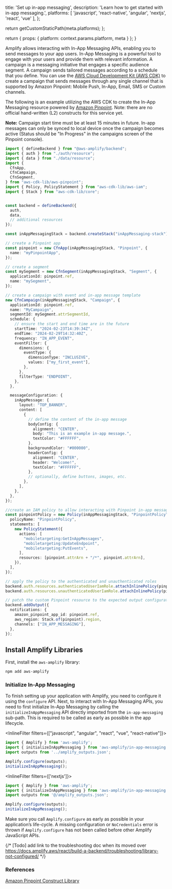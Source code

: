
  title: 'Set up in-app messaging',
  description: 'Learn how to get started with in-app messaging.',
  platforms: [
    'javascript',
    'react-native',
    'angular',
    'nextjs',
    'react',
    'vue'
  ],
};

  return getCustomStaticPath(meta.platforms);
};

  return {
    props: {
      platform: context.params.platform,
      meta
    }
  };
}

Amplify allows interacting with In-App Messaging APIs, enabling you to send messages to your app users. In-App Messaging is a powerful tool to engage with your users and provide them with relevant information. 
A campaign is a messaging initiative that engages a specific audience segment. A campaign sends tailored messages according to a schedule that you define. You can use the [AWS Cloud Development Kit (AWS CDK)](https://docs.aws.amazon.com/cdk/latest/guide/home.html) to create a campaign that sends messages through any single channel that is supported by Amazon Pinpoint: Mobile Push, In-App, Email, SMS or Custom channels.

The following is an example utilizing the AWS CDK to create the In-App Messaging resource powered by [Amazon Pinpoint](https://aws.amazon.com/pinpoint/). Note: there are no official hand-written (L2) constructs for this service yet.

<Callout informational>

**Note:** Campaign start time must be at least 15 minutes in future. In-app messages can only be synced to local device once the campaign becomes active (Status should be "In Progress" in the campaigns screen of the Pinpoint console).

</Callout>

```ts title="amplify/backend.ts"
import { defineBackend } from "@aws-amplify/backend";
import { auth } from "./auth/resource";
import { data } from "./data/resource";
import {
  CfnApp,
  CfnCampaign,
  CfnSegment,
} from "aws-cdk-lib/aws-pinpoint";
import { Policy, PolicyStatement } from "aws-cdk-lib/aws-iam";
import { Stack } from "aws-cdk-lib/core";


const backend = defineBackend({
  auth, 
  data,
  // additional resources 
});

const inAppMessagingStack = backend.createStack("inAppMessaging-stack");

// create a Pinpoint app
const pinpoint = new CfnApp(inAppMessagingStack, "Pinpoint", {
  name: "myPinpointApp",
});

// create a segment 
const mySegment = new CfnSegment(inAppMessagingStack, "Segment", {
  applicationId: pinpoint.ref,
  name: "mySegment",
});

// create a campaign with event and in-app message template
new CfnCampaign(inAppMessagingStack, "Campaign", {
  applicationId: pinpoint.ref,
  name: "MyCampaign",
  segmentId: mySegment.attrSegmentId,
  schedule: {
    // ensure the start and end time are in the future
    startTime: "2024-02-23T14:39:34Z", 
    endTime: "2024-02-29T14:32:40Z",
    frequency: "IN_APP_EVENT",
    eventFilter: {
      dimensions: {
        eventType: {
          dimensionType: "INCLUSIVE",
          values: ["my_first_event"],
        },
      },
      filterType: "ENDPOINT",
    },
  },

  messageConfiguration: {
    inAppMessage: {
      layout: "TOP_BANNER",
      content: [
        {
          // define the content of the in-app message
          bodyConfig: {
            alignment: "CENTER",
            body: "This is an example in-app message.",
            textColor: "#FFFFFF",
          },
          backgroundColor: "#000000",
          headerConfig: {
            alignment: "CENTER",
            header: "Welcome!",
            textColor: "#FFFFFF",
          },
          // optionally, define buttons, images, etc.
        },
      ],
    },
  },
});

//create an IAM policy to allow interacting with Pinpoint in-app messaging
const pinpointPolicy = new Policy(inAppMessagingStack, "PinpointPolicy", {
  policyName: "PinpointPolicy",
  statements: [
    new PolicyStatement({
      actions: [
        "mobiletargeting:GetInAppMessages",
        "mobiletargeting:UpdateEndpoint",
        "mobiletargeting:PutEvents",
      ],
      resources: [pinpoint.attrArn + "/*", pinpoint.attrArn],
    }),
  ],
});

// apply the policy to the authenticated and unauthenticated roles
backend.auth.resources.authenticatedUserIamRole.attachInlinePolicy(pinpointPolicy);
backend.auth.resources.unauthenticatedUserIamRole.attachInlinePolicy(pinpointPolicy);

// patch the custom Pinpoint resource to the expected output configuration
backend.addOutput({
  notifications: {
    amazon_pinpoint_app_id: pinpoint.ref,
    aws_region: Stack.of(pinpoint).region,
    channels: ["IN_APP_MESSAGING"],
  },
});
```

## Install Amplify Libraries

First, install the `aws-amplify` library:

```sh title="Terminal" showLineNumbers={false}
npm add aws-amplify
```

### Initialize In-App Messaging

To finish setting up your application with Amplify, you need to configure it using the `configure` API. Next, to interact with In-App Messaging APIs, you need to first initialize In-App Messaging by calling the `initializeInAppMessaging` API directly imported from the `in-app-messaging` sub-path. This is required to be called as early as possible in the app lifecycle.

<InlineFilter filters={["javascript", "angular", "react", "vue", "react-native"]}>
```js title="src/index.js"
import { Amplify } from 'aws-amplify';
import { initializeInAppMessaging } from 'aws-amplify/in-app-messaging';
import outputs from '../amplify_outputs.json';

Amplify.configure(outputs);
initializeInAppMessaging();
```
</InlineFilter>

<InlineFilter filters={['nextjs']}> 
```js title="index.tsx"
import { Amplify } from 'aws-amplify';
import { initializeInAppMessaging } from 'aws-amplify/in-app-messaging';
import outputs from '@/amplify_outputs.json';

Amplify.configure(outputs);
initializeInAppMessaging();
```
</InlineFilter>

<Callout warning="true">

Make sure you call `Amplify.configure` as early as possible in your application’s life-cycle. A missing configuration or `NoCredentials` error is thrown if `Amplify.configure` has not been called before other Amplify JavaScript APIs. 

</Callout>

{/* [Todo] add link to the troubleshooting doc when its moved over https://docs.amplify.aws/react/build-a-backend/troubleshooting/library-not-configured/ */}

### References

[Amazon Pinpoint Construct Library](https://docs.aws.amazon.com/cdk/api/v2/docs/aws-cdk-lib.aws_pinpoint-readme.html)
